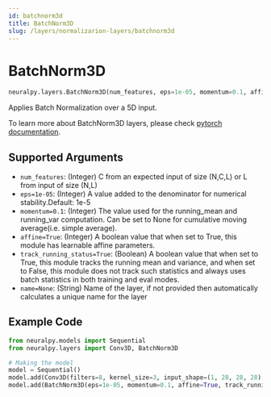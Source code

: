 ```yaml
---
id: batchnorm3d
title: BatchNorm3D
slug: /layers/normalizarion-layers/batchnorm3d
---
```


# BatchNorm3D

```python
neuralpy.layers.BatchNorm3D(num_features, eps=1e-05, momentum=0.1, affine=True, track_running_status=True, name=None)
```

Applies Batch Normalization over a 5D input.

To learn more about BatchNorm3D layers, please check [pytorch documentation](https://pytorch.org/docs/stable/nn.html#batchnorm3d).

## Supported Arguments

- `num_features`: (Integer) C from an expected input of size (N,C,L) or L from input of size (N,L)
- `eps=1e-05`: (Integer) A value added to the denominator for numerical stability.Default: 1e-5
- `momentum=0.1`: (Integer) The value used for the running_mean and running_var computation. Can be set to None for cumulative moving average(i.e. simple average).
- `affine=True`: (Integer) A boolean value that when set to True, this module has learnable affine parameters.
- `track_running_status=True`: (Boolean) A boolean value that when set to True, this module tracks the running mean and variance, and when set to False, this module does not track such statistics and always uses batch statistics in both training and eval modes.
- `name=None`: (String) Name of the layer, if not provided then automatically calculates a unique name for the layer

## Example Code

```python
from neuralpy.models import Sequential
from neuralpy.layers import Conv3D, BatchNorm3D

# Making the model
model = Sequential()
model.add(Conv3D(filters=8, kernel_size=3, input_shape=(1, 28, 28, 28), stride=1, name="first cnn"))
model.add(BatchNorm3D(eps=1e-05, momentum=0.1, affine=True, track_running_status=True, name="batch norm"))
```
